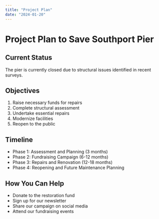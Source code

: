 ```yaml
---
title: "Project Plan"
date: "2024-01-20"
---
```


# Project Plan to Save Southport Pier

## Current Status
The pier is currently closed due to structural issues identified in recent surveys.

## Objectives
1. Raise necessary funds for repairs
2. Complete structural assessment
3. Undertake essential repairs
4. Modernize facilities
5. Reopen to the public

## Timeline
- Phase 1: Assessment and Planning (3 months)
- Phase 2: Fundraising Campaign (6-12 months)
- Phase 3: Repairs and Renovation (12-18 months)
- Phase 4: Reopening and Future Maintenance Planning

## How You Can Help
- Donate to the restoration fund
- Sign up for our newsletter
- Share our campaign on social media
- Attend our fundraising events
